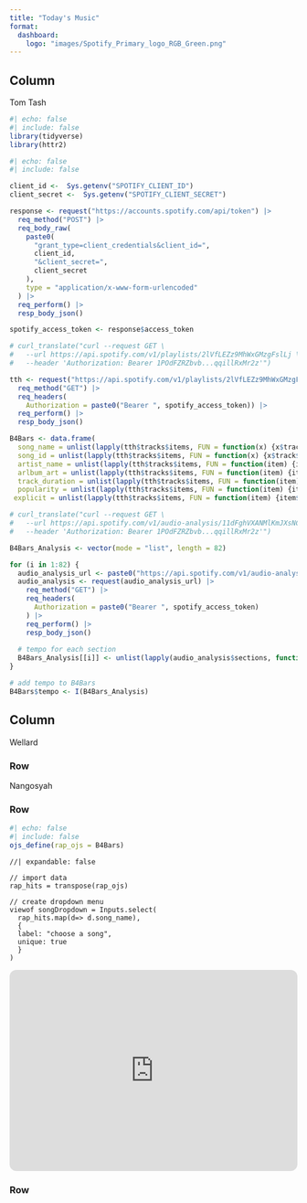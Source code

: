 ```yaml
---
title: "Today's Music"
format: 
  dashboard: 
    logo: "images/Spotify_Primary_logo_RGB_Green.png"
---
```


## Column {width="35%"}

Tom Tash

```r
#| echo: false
#| include: false
library(tidyverse)
library(httr2)
```


```r
#| echo: false
#| include: false

client_id <-  Sys.getenv("SPOTIFY_CLIENT_ID")
client_secret <-  Sys.getenv("SPOTIFY_CLIENT_SECRET")

response <- request("https://accounts.spotify.com/api/token") |>
  req_method("POST") |>
  req_body_raw(
    paste0(
      "grant_type=client_credentials&client_id=",
      client_id,
      "&client_secret=",
      client_secret
    ),
    type = "application/x-www-form-urlencoded"
  ) |>
  req_perform() |>
  resp_body_json()

spotify_access_token <- response$access_token
```



```r
# curl_translate("curl --request GET \
#   --url https://api.spotify.com/v1/playlists/2lVfLEZz9MhWxGMzgFslLj \
#   --header 'Authorization: Bearer 1POdFZRZbvb...qqillRxMr2z'")

tth <- request("https://api.spotify.com/v1/playlists/2lVfLEZz9MhWxGMzgFslLj") |> 
  req_method("GET") |> 
  req_headers(
    Authorization = paste0("Bearer ", spotify_access_token)) |> 
  req_perform() |>
  resp_body_json()
```



```r
B4Bars <- data.frame(
  song_name = unlist(lapply(tth$tracks$items, FUN = function(x) {x$track$name})),
  song_id = unlist(lapply(tth$tracks$items, FUN = function(x) {x$track$id})),
  artist_name = unlist(lapply(tth$tracks$items, FUN = function(item) {item$track$album$artists[[1]]$name})),
  arlbum_art = unlist(lapply(tth$tracks$items, FUN = function(item) {item$track$album$images[[1]]$url})),
  track_duration = unlist(lapply(tth$tracks$items, FUN = function(item) {item$track$duration_ms})),
  popularity = unlist(lapply(tth$tracks$items, FUN = function(item) {item$track$popularity})),
 explicit = unlist(lapply(tth$tracks$items, FUN = function(item) {item$track$explicit})))
```



```r
# curl_translate("curl --request GET \
#   --url https://api.spotify.com/v1/audio-analysis/11dFghVXANMlKmJXsNCbNl \
#   --header 'Authorization: Bearer 1POdFZRZbvb...qqillRxMr2z'")

B4Bars_Analysis <- vector(mode = "list", length = 82)

for (i in 1:82) {
  audio_analysis_url <- paste0("https://api.spotify.com/v1/audio-analysis/", B4Bars$song_id[i])
  audio_analysis <- request(audio_analysis_url) |>
    req_method("GET") |>
    req_headers(
      Authorization = paste0("Bearer ", spotify_access_token)
    ) |>
    req_perform() |>
    resp_body_json()
  
  # tempo for each section
  B4Bars_Analysis[[i]] <- unlist(lapply(audio_analysis$sections, function(x) x$tempo))
}

# add tempo to B4Bars
B4Bars$tempo <- I(B4Bars_Analysis)
```


## Column {width="65%"}

Wellard

### Row {height="10%"}

Nangosyah

### Row {height="70%"}

```r
#| echo: false
#| include: false
ojs_define(rap_ojs = B4Bars)
```


```ojs
//| expandable: false

// import data
rap_hits = transpose(rap_ojs)

// create dropdown menu
viewof songDropdown = Inputs.select(
  rap_hits.map(d=> d.song_name),
  {
  label: "choose a song",
  unique: true
  }
)
```

<iframe 
    style="border-radius: 12px" 
    src="https://open.spotify.com/embed/track/0UwtT6ePrSWejSJeJ0wxWU?utm_source=generator" 
    width="100%" 
    height="352" 
    frameBorder="0" 
    allowfullscreen 
    allow="autoplay; clipboard-write; encrypted-media; fullscreen; picture-in-picture" 
    loading="lazy">
</iframe>




### Row {height="20%"}

